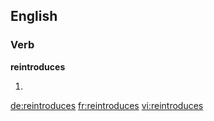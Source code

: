 ==English==

===Verb===
'''reintroduces'''

# {{third-person singular of|reintroduce}}

[[de:reintroduces]]
[[fr:reintroduces]]
[[vi:reintroduces]]